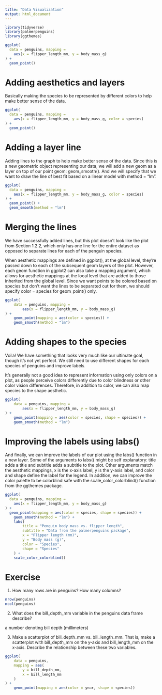 ```yaml
---
title: "Data Visualization"
output: html_document
---
```

```r
library(tidyverse)
library(palmerpenguins)
library(ggthemes)
```



```r
ggplot(
  data = penguins, mapping =
    aes(x = flipper_length_mm, y = body_mass_g)
) +
  geom_point()
```

# Adding aesthetics and layers

Basically making the species to be represented by different colors to help make better sense of the data.
```r
ggplot(
  data = penguins, mapping =
    aes(x = flipper_length_mm, y = body_mass_g, color = species)
) +
  geom_point()
```

# Adding a layer line

Adding lines to the graph to help make better sense of the data.
Since this is a new geometric object representing our data, we will add a new geom as a layer on top of our point geom: geom_smooth(). And we will specify that we want to draw the line of best fit based on a linear model with method = "lm".

```r
ggplot(
  data = penguins, mapping =
    aes(x = flipper_length_mm, y = body_mass_g, color = species)
) +
  geom_point() +
  geom_smooth(method = "lm")
```


# Merging the lines

We have successfully added lines, but this plot doesn’t look like the plot from Section 1.2.2, which only has one line for the entire dataset as opposed to separate lines for each of the penguin species.

When aesthetic mappings are defined in ggplot(), at the global level, they’re passed down to each of the subsequent geom layers of the plot. However, each geom function in ggplot2 can also take a mapping argument, which allows for aesthetic mappings at the local level that are added to those inherited from the global level. Since we want points to be colored based on species but don’t want the lines to be separated out for them, we should specify color = species for geom_point() only.

```r
ggplot(
    data = penguins, mapping =
        aes(x = flipper_length_mm, y = body_mass_g)
) +
    geom_point(mapping = aes(color = species)) +
    geom_smooth(method = "lm")
```

# Adding shapes to the species
Voila! We have something that looks very much like our ultimate goal, though it’s not yet perfect. We still need to use different shapes for each species of penguins and improve labels.

It’s generally not a good idea to represent information using only colors on a plot, as people perceive colors differently due to color blindness or other color vision differences. Therefore, in addition to color, we can also map species to the shape aesthetic.

```r
ggplot(
    data = penguins, mapping =
        aes(x = flipper_length_mm, y = body_mass_g)
) +
    geom_point(mapping = aes(color = species, shape = species)) +
    geom_smooth(method = "lm")
```

# Improving the labels using labs()
And finally, we can improve the labels of our plot using the labs() function in a new layer. Some of the arguments to labs() might be self explanatory: title adds a title and subtitle adds a subtitle to the plot. Other arguments match the aesthetic mappings, x is the x-axis label, y is the y-axis label, and color and shape define the label for the legend. In addition, we can improve the color palette to be colorblind safe with the scale_color_colorblind() function from the ggthemes package.

```r
ggplot(
  data = penguins, mapping =
    aes(x = flipper_length_mm, y = body_mass_g)
) +
  geom_point(mapping = aes(color = species, shape = species)) +
    geom_smooth(method = "lm") +
    labs(
        title = "Penguin body mass vs. flipper length",
        subtitle = "Data from the palmerpenguins package",
        x = "Flipper length (mm)",
        y = "Body mass (g)",
        color = "Species",
        shape = "Species"
    ) +
    scale_color_colorblind() 
```



# Exercise 

1. How many rows are in penguins? How many columns?
```r
nrow(penguins)
ncol(penguins)
```

2. What does the bill_depth_mm variable in the penguins data frame describe?

a number denoting bill depth (millimeters)

3. Make a scatterplot of bill_depth_mm vs. bill_length_mm. That is, make a scatterplot with bill_depth_mm on the y-axis and bill_length_mm on the x-axis. Describe the relationship between these two variables.

```r
ggplot(
    data = penguins,
    mapping = aes(
        y = bill_depth_mm,
        x = bill_length_mm
    )
) +
    geom_point(mapping = aes(color = year, shape = species)) 
```